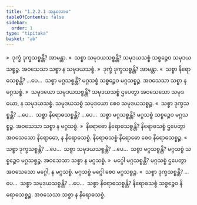 ```yaml
---
title: "1.2.2.1 အနုလောမ"
tableOfContents: false
sidebar:
  order: 1
type: "tipitaka"
basket: "ab"
---
```



<DynamicBreadcrumb />

<Division number="12">

<Paragraph number="140">
»  ဒုက္ခံ ဒုက္ခသစ္စန္တိ? အာမန္တာ.
</Paragraph>

<Paragraph number="141">
«  သစ္စာ သမုဒယသစ္စန္တိ?
</Paragraph>

<Paragraph number="142">
သမုဒယသစ္စံ သစ္စဉ္စေဝ သမုဒယသစ္စဉ္စ. အဝသေသာ သစ္စာ န သမုဒယသစ္စံ.
</Paragraph>

<Paragraph number="143">
»  ဒုက္ခံ ဒုက္ခသစ္စန္တိ? အာမန္တာ.
</Paragraph>

<Paragraph number="144">
«  သစ္စာ နိရောဓသစ္စန္တိ? …ပေ…  သစ္စာ မဂ္ဂသစ္စန္တိ?
</Paragraph>

<Paragraph number="145">
မဂ္ဂသစ္စံ သစ္စဉ္စေဝ မဂ္ဂသစ္စဉ္စ. အဝသေသာ သစ္စာ န မဂ္ဂသစ္စံ.
</Paragraph>

</Division>
<Division number="13">

<Paragraph number="146">
»  သမုဒယော သမုဒယသစ္စန္တိ?
</Paragraph>

<Paragraph number="147">
သမုဒယသစ္စံ ဌပေတွာ အဝသေသော သမုဒယော, န သမုဒယသစ္စံ. သမုဒယသစ္စံ သမုဒယော စေဝ သမုဒယသစ္စဉ္စ.
</Paragraph>

<Paragraph number="148">
«  သစ္စာ ဒုက္ခသစ္စန္တိ? …ပေ…  သစ္စာ နိရောဓသစ္စန္တိ? …ပေ…  သစ္စာ မဂ္ဂသစ္စန္တိ?
</Paragraph>

<Paragraph number="149">
မဂ္ဂသစ္စံ သစ္စဉ္စေဝ မဂ္ဂသစ္စဉ္စ. အဝသေသာ သစ္စာ န မဂ္ဂသစ္စံ.
</Paragraph>

</Division>
<Division number="14">

<Paragraph number="150">
»  နိရောဓော နိရောဓသစ္စန္တိ?
</Paragraph>

<Paragraph number="151">
နိရောဓသစ္စံ ဌပေတွာ အဝသေသော နိရောဓော, န နိရောဓသစ္စံ. နိရောဓသစ္စံ နိရောဓော စေဝ နိရောဓသစ္စဉ္စ.
</Paragraph>

<Paragraph number="152">
«  သစ္စာ ဒုက္ခသစ္စန္တိ? …ပေ…  သစ္စာ သမုဒယသစ္စန္တိ? …ပေ…  သစ္စာ မဂ္ဂသစ္စန္တိ?
</Paragraph>

<Paragraph number="153">
မဂ္ဂသစ္စံ သစ္စဉ္စေဝ မဂ္ဂသစ္စဉ္စ. အဝသေသာ သစ္စာ န မဂ္ဂသစ္စံ.
</Paragraph>

</Division>
<Division number="15">

<Paragraph number="154">
»  မဂ္ဂေါ မဂ္ဂသစ္စန္တိ?
</Paragraph>

<Paragraph number="155">
မဂ္ဂသစ္စံ ဌပေတွာ အဝသေသော မဂ္ဂေါ, န မဂ္ဂသစ္စံ. မဂ္ဂသစ္စံ မဂ္ဂေါ စေဝ မဂ္ဂသစ္စဉ္စ.
</Paragraph>

<Paragraph number="156">
«  သစ္စာ ဒုက္ခသစ္စန္တိ? …ပေ…  သစ္စာ သမုဒယသစ္စန္တိ? …ပေ…  သစ္စာ နိရောဓသစ္စန္တိ?
</Paragraph>

<Paragraph number="157">
နိရောဓသစ္စံ သစ္စဉ္စေဝ နိရောဓသစ္စဉ္စ. အဝသေသာ သစ္စာ န နိရောဓသစ္စံ.
</Paragraph>
</Division>